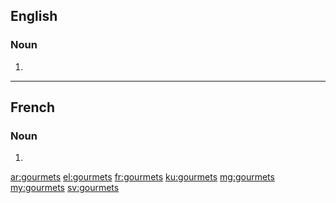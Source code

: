 ==English==

===Noun===
{{head|en|noun plural form}}

# {{plural of|gourmet|lang=en}}

----

==French==

===Noun===
{{head|fr|noun plural form|g=m}}

# {{plural of|gourmet|lang=fr}}

[[ar:gourmets]]
[[el:gourmets]]
[[fr:gourmets]]
[[ku:gourmets]]
[[mg:gourmets]]
[[my:gourmets]]
[[sv:gourmets]]